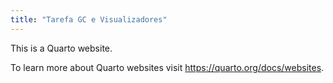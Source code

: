 ```yaml
---
title: "Tarefa GC e Visualizadores"
---
```


This is a Quarto website.

To learn more about Quarto websites visit <https://quarto.org/docs/websites>.
